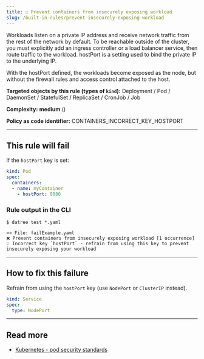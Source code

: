 ```yaml
---
title: ☑️ Prevent containers from insecurely exposing workload
slug: /built-in-rules/prevent-insecurely-exposing-workload
---
```



Workloads listen on a private IP address and receive network traffic from the rest of the network by default. To be reachable outside of the cluster, you must explicitly add an ingress controller or a load balancer service, then route traffic to the workload. hostPort is a setting used to bind the private IP to the underlying IP.

With the hostPort defined, the workloads become exposed as the node, but without the firewall rules and access control attached to the host.

**Targeted objects by this rule (types of **`kind`**):** Deployment / Pod / DaemonSet / StatefulSet / ReplicaSet / CronJob / Job

**Complexity:** **medium** (<Complexity/>)

**Policy as code identifier:** CONTAINERS_INCORRECT_KEY_HOSTPORT

---

## This rule will fail

If the `hostPort` key is set:

```yaml
kind: Pod
spec:
  containers:
  - name: myContainer
    - hostPort: 8080
```

### Rule output in the CLI

```terminal
$ datree test *.yaml

>> File: failExample.yaml
❌ Prevent containers from insecurely exposing workload [1 occurrence]
💡 Incorrect key `hostPort` - refrain from using this key to prevent insecurely exposing your workload
```

---

## How to fix this failure

Refrain from using the `hostPort` key (use `NodePort` or `ClusterIP` instead).

```yaml
kind: Service
spec:
  type: NodePort
```

---

## Read more

- [Kubernetes - pod security standards](https://kubernetes.io/docs/concepts/security/pod-security-standards/)
